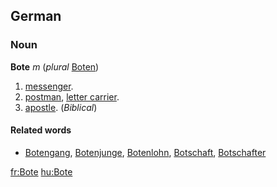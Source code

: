 ==German==
===Noun===
'''Bote''' ''m'' (''plural'' [[Boten]])
# [[messenger]].
# [[postman]], [[letter carrier]].
# [[apostle]]. (''Biblical'')

====Related words====
* [[Botengang]], [[Botenjunge]], [[Botenlohn]], [[Botschaft]], [[Botschafter]]

[[fr:Bote]]
[[hu:Bote]]